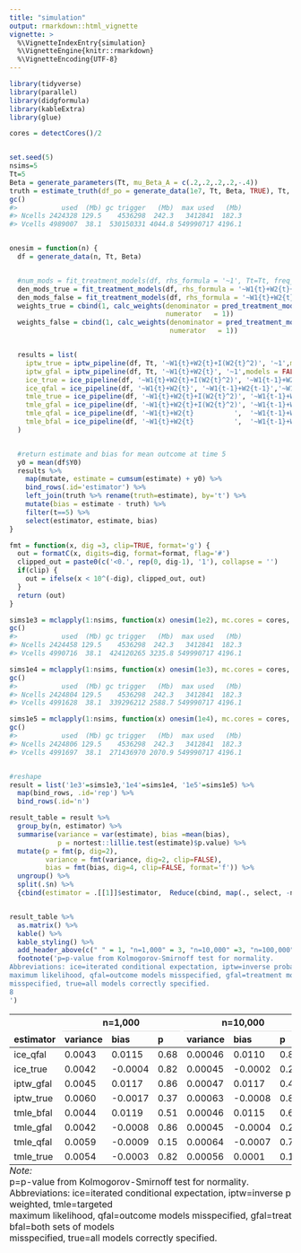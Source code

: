 ```yaml
---
title: "simulation"
output: rmarkdown::html_vignette
vignette: >
  %\VignetteIndexEntry{simulation}
  %\VignetteEngine{knitr::rmarkdown}
  %\VignetteEncoding{UTF-8}
---
```





```r
library(tidyverse)
library(parallel)
library(didgformula)
library(kableExtra)
library(glue)

cores = detectCores()/2


set.seed(5)
nsims=5
Tt=5
Beta = generate_parameters(Tt, mu_Beta_A = c(.2,.2,.2,.2,-.4))
truth = estimate_truth(df_po = generate_data(1e7, Tt, Beta, TRUE), Tt, type = 'levels')
gc()
#>           used  (Mb) gc trigger   (Mb)  max used   (Mb)
#> Ncells 2424328 129.5    4536298  242.3   3412841  182.3
#> Vcells 4989007  38.1  530150331 4044.8 549990717 4196.1


onesim = function(n) {
  df = generate_data(n, Tt, Beta) 


  #num_mods = fit_treatment_models(df, rhs_formula = '~1', Tt=Tt, freq_w=1)
  den_mods_true = fit_treatment_models(df, rhs_formula = '~W1{t}+W2{t}+I(W2{t}^2)', Tt=Tt, freq_w =1)
  den_mods_false = fit_treatment_models(df, rhs_formula = '~W1{t}+W2{t}', Tt=Tt, freq_w =1)
  weights_true = cbind(1, calc_weights(denominator = pred_treatment_models(df, den_mods_true),
                                       numerator   = 1))
  weights_false = cbind(1, calc_weights(denominator = pred_treatment_models(df, den_mods_false),
                                        numerator   = 1))


  results = list(
    iptw_true = iptw_pipeline(df, Tt, '~W1{t}+W2{t}+I(W2{t}^2)', '~1',models = FALSE),
    iptw_gfal = iptw_pipeline(df, Tt, '~W1{t}+W2{t}', '~1',models = FALSE),
    ice_true = ice_pipeline(df, '~W1{t}+W2{t}+I(W2{t}^2)', '~W1{t-1}+W2{t-1}+I(W2{t-1}^2)','~W1{k}+W2{k}+I(W2{k}^2)',Tt,models = FALSE),
    ice_qfal = ice_pipeline(df, '~W1{t}+W2{t}', '~W1{t-1}+W2{t-1}','~W1{k}+W2{k}',Tt,models = FALSE),
    tmle_true = ice_pipeline(df, '~W1{t}+W2{t}+I(W2{t}^2)', '~W1{t-1}+W2{t-1}+I(W2{t-1}^2)','~W1{k}+W2{k}+I(W2{k}^2)',Tt,models = FALSE, tmle=TRUE, weights=weights_true),
    tmle_gfal = ice_pipeline(df, '~W1{t}+W2{t}+I(W2{t}^2)', '~W1{t-1}+W2{t-1}+I(W2{t-1}^2)','~W1{k}+W2{k}+I(W2{k}^2)',Tt,models = FALSE, tmle=TRUE, weights=weights_false),
    tmle_qfal = ice_pipeline(df, '~W1{t}+W2{t}          ',  '~W1{t-1}+W2{t-1}            ', '~W1{k}+W2{k}          ',Tt,models = FALSE, tmle=TRUE, weights=weights_true),
    tmle_bfal = ice_pipeline(df, '~W1{t}+W2{t}          ',  '~W1{t-1}+W2{t-1}            ', '~W1{k}+W2{k}          ',Tt,models = FALSE, tmle=TRUE, weights=weights_false)
  )


  #return estimate and bias for mean outcome at time 5
  y0 = mean(df$Y0)
  results %>%
    map(mutate, estimate = cumsum(estimate) + y0) %>%
    bind_rows(.id='estimator') %>%
    left_join(truth %>% rename(truth=estimate), by='t') %>%
    mutate(bias = estimate - truth) %>%
    filter(t==5) %>%
    select(estimator, estimate, bias)
}

fmt = function(x, dig =3, clip=TRUE, format='g') {
  out = formatC(x, digits=dig, format=format, flag='#')
  clipped_out = paste0(c('<0.', rep(0, dig-1), '1'), collapse = '')
  if(clip) {
    out = ifelse(x < 10^(-dig), clipped_out, out)
  }
  return (out)
}
```


```r
sims1e3 = mclapply(1:nsims, function(x) onesim(1e2), mc.cores = cores, mc.set.seed = TRUE)
gc()
#>           used  (Mb) gc trigger   (Mb)  max used   (Mb)
#> Ncells 2424458 129.5    4536298  242.3   3412841  182.3
#> Vcells 4990716  38.1  424120265 3235.8 549990717 4196.1
```


```r
sims1e4 = mclapply(1:nsims, function(x) onesim(1e3), mc.cores = cores, mc.set.seed = TRUE)
gc()
#>           used  (Mb) gc trigger   (Mb)  max used   (Mb)
#> Ncells 2424804 129.5    4536298  242.3   3412841  182.3
#> Vcells 4991628  38.1  339296212 2588.7 549990717 4196.1
```



```r
sims1e5 = mclapply(1:nsims, function(x) onesim(1e4), mc.cores = cores, mc.set.seed = TRUE)
gc()
#>           used  (Mb) gc trigger   (Mb)  max used   (Mb)
#> Ncells 2424806 129.5    4536298  242.3   3412841  182.3
#> Vcells 4991697  38.1  271436970 2070.9 549990717 4196.1
```



```r

#reshape
result = list('1e3'=sims1e3,'1e4'=sims1e4, '1e5'=sims1e5) %>%
  map(bind_rows, .id='rep') %>%
  bind_rows(.id='n') 

result_table = result %>%
  group_by(n, estimator) %>%
  summarise(variance = var(estimate), bias =mean(bias),
            p = nortest::lillie.test(estimate)$p.value) %>%
  mutate(p = fmt(p, dig=2),
         variance = fmt(variance, dig=2, clip=FALSE),
         bias = fmt(bias, dig=4, clip=FALSE, format='f')) %>%
  ungroup() %>%
  split(.$n) %>%
  {cbind(estimator = .[[1]]$estimator,  Reduce(cbind, map(., select, -n:-estimator))) }


result_table %>%
  as.matrix() %>%
  kable() %>%
  kable_styling() %>%
  add_header_above(c(" " = 1, "n=1,000" = 3, "n=10,000" =3, "n=100,000" = 3)) %>%
  footnote('p=p-value from Kolmogorov-Smirnoff test for normality.
Abbreviations: ice=iterated conditional expectation, iptw=inverse probability of treatment weighted, tmle=targeted
maximum likelihood, qfal=outcome models misspecified, gfal=treatment models misspecified, bfal=both sets of models
misspecified, true=all models correctly specified.
8
')
```

<table class="table" style="margin-left: auto; margin-right: auto;border-bottom: 0;">
 <thead>
<tr>
<th style="empty-cells: hide;border-bottom:hidden;" colspan="1"></th>
<th style="border-bottom:hidden;padding-bottom:0; padding-left:3px;padding-right:3px;text-align: center; " colspan="3"><div style="border-bottom: 1px solid #ddd; padding-bottom: 5px; ">n=1,000</div></th>
<th style="border-bottom:hidden;padding-bottom:0; padding-left:3px;padding-right:3px;text-align: center; " colspan="3"><div style="border-bottom: 1px solid #ddd; padding-bottom: 5px; ">n=10,000</div></th>
<th style="border-bottom:hidden;padding-bottom:0; padding-left:3px;padding-right:3px;text-align: center; " colspan="3"><div style="border-bottom: 1px solid #ddd; padding-bottom: 5px; ">n=100,000</div></th>
</tr>
  <tr>
   <th style="text-align:left;"> estimator </th>
   <th style="text-align:left;"> variance </th>
   <th style="text-align:left;"> bias </th>
   <th style="text-align:left;"> p </th>
   <th style="text-align:left;"> variance </th>
   <th style="text-align:left;"> bias </th>
   <th style="text-align:left;"> p </th>
   <th style="text-align:left;"> variance </th>
   <th style="text-align:left;"> bias </th>
   <th style="text-align:left;"> p </th>
  </tr>
 </thead>
<tbody>
  <tr>
   <td style="text-align:left;"> ice_qfal </td>
   <td style="text-align:left;"> 0.0043 </td>
   <td style="text-align:left;"> 0.0115 </td>
   <td style="text-align:left;"> 0.68 </td>
   <td style="text-align:left;"> 0.00046 </td>
   <td style="text-align:left;"> 0.0110 </td>
   <td style="text-align:left;"> 0.81 </td>
   <td style="text-align:left;"> 4.5e-05 </td>
   <td style="text-align:left;"> 0.0116 </td>
   <td style="text-align:left;"> 0.76 </td>
  </tr>
  <tr>
   <td style="text-align:left;"> ice_true </td>
   <td style="text-align:left;"> 0.0042 </td>
   <td style="text-align:left;"> -0.0004 </td>
   <td style="text-align:left;"> 0.82 </td>
   <td style="text-align:left;"> 0.00045 </td>
   <td style="text-align:left;"> -0.0002 </td>
   <td style="text-align:left;"> 0.23 </td>
   <td style="text-align:left;"> 4.2e-05 </td>
   <td style="text-align:left;"> 0.0002 </td>
   <td style="text-align:left;"> 0.45 </td>
  </tr>
  <tr>
   <td style="text-align:left;"> iptw_gfal </td>
   <td style="text-align:left;"> 0.0045 </td>
   <td style="text-align:left;"> 0.0117 </td>
   <td style="text-align:left;"> 0.86 </td>
   <td style="text-align:left;"> 0.00047 </td>
   <td style="text-align:left;"> 0.0117 </td>
   <td style="text-align:left;"> 0.49 </td>
   <td style="text-align:left;"> 4.6e-05 </td>
   <td style="text-align:left;"> 0.0125 </td>
   <td style="text-align:left;"> 0.69 </td>
  </tr>
  <tr>
   <td style="text-align:left;"> iptw_true </td>
   <td style="text-align:left;"> 0.0060 </td>
   <td style="text-align:left;"> -0.0017 </td>
   <td style="text-align:left;"> 0.37 </td>
   <td style="text-align:left;"> 0.00063 </td>
   <td style="text-align:left;"> -0.0008 </td>
   <td style="text-align:left;"> 0.87 </td>
   <td style="text-align:left;"> 7.4e-05 </td>
   <td style="text-align:left;"> -0.0001 </td>
   <td style="text-align:left;"> 0.57 </td>
  </tr>
  <tr>
   <td style="text-align:left;"> tmle_bfal </td>
   <td style="text-align:left;"> 0.0044 </td>
   <td style="text-align:left;"> 0.0119 </td>
   <td style="text-align:left;"> 0.51 </td>
   <td style="text-align:left;"> 0.00046 </td>
   <td style="text-align:left;"> 0.0115 </td>
   <td style="text-align:left;"> 0.65 </td>
   <td style="text-align:left;"> 4.5e-05 </td>
   <td style="text-align:left;"> 0.0122 </td>
   <td style="text-align:left;"> 0.62 </td>
  </tr>
  <tr>
   <td style="text-align:left;"> tmle_gfal </td>
   <td style="text-align:left;"> 0.0042 </td>
   <td style="text-align:left;"> -0.0008 </td>
   <td style="text-align:left;"> 0.86 </td>
   <td style="text-align:left;"> 0.00045 </td>
   <td style="text-align:left;"> -0.0004 </td>
   <td style="text-align:left;"> 0.28 </td>
   <td style="text-align:left;"> 4.3e-05 </td>
   <td style="text-align:left;"> 0.0002 </td>
   <td style="text-align:left;"> 0.21 </td>
  </tr>
  <tr>
   <td style="text-align:left;"> tmle_qfal </td>
   <td style="text-align:left;"> 0.0059 </td>
   <td style="text-align:left;"> -0.0009 </td>
   <td style="text-align:left;"> 0.15 </td>
   <td style="text-align:left;"> 0.00064 </td>
   <td style="text-align:left;"> -0.0007 </td>
   <td style="text-align:left;"> 0.78 </td>
   <td style="text-align:left;"> 7.6e-05 </td>
   <td style="text-align:left;"> -0.0002 </td>
   <td style="text-align:left;"> 0.41 </td>
  </tr>
  <tr>
   <td style="text-align:left;"> tmle_true </td>
   <td style="text-align:left;"> 0.0054 </td>
   <td style="text-align:left;"> -0.0003 </td>
   <td style="text-align:left;"> 0.82 </td>
   <td style="text-align:left;"> 0.00056 </td>
   <td style="text-align:left;"> 0.0001 </td>
   <td style="text-align:left;"> 0.11 </td>
   <td style="text-align:left;"> 5.7e-05 </td>
   <td style="text-align:left;"> 0.0001 </td>
   <td style="text-align:left;"> 0.69 </td>
  </tr>
</tbody>
<tfoot>
<tr><td style="padding: 0; " colspan="100%"><span style="font-style: italic;">Note: </span></td></tr>
<tr><td style="padding: 0; " colspan="100%">
<sup></sup> p=p-value from Kolmogorov-Smirnoff test for normality.<br>Abbreviations: ice=iterated conditional expectation, iptw=inverse probability of treatment weighted, tmle=targeted<br>maximum likelihood, qfal=outcome models misspecified, gfal=treatment models misspecified, bfal=both sets of models<br>misspecified, true=all models correctly specified.<br>
</td></tr>
</tfoot>
</table>

